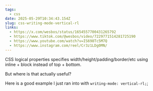 ```yaml
---
tags:
  - css
date: 2025-05-29T10:34:43.154Z
slug: css-writing-mode-vertical-rl
links:
  - https://x.com/wesbos/status/1654557700431265792
  - https://www.tiktok.com/@wesbos/video/7229771514281725190
  - https://www.youtube.com/watch?v=IS698Tc5M7Q
  - https://www.instagram.com/reel/Cr3z1LDg0MN/
---
```


CSS logical properties specifies width/height/padding/border/etc using inline + block instead of top + bottom.

But where is that actually useful?

Here is a good example I just ran into with `writing-mode: vertical-rl;`;

